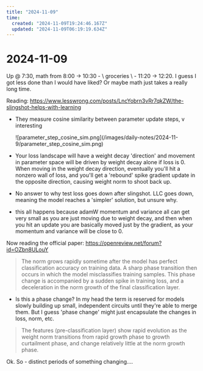 ```yaml
---
title: "2024-11-09"
time:
  created: "2024-11-09T19:24:46.167Z"
  updated: "2024-11-09T06:19:19.634Z"
---
```


# 2024-11-09

<div className="mt-5 mb-5">
  <SummerDaysGraph day={"2024-11-09"}/>
</div>

Up @ 7:30, math from 8:00 -> 10:30 - \ groceries \ - 11:20 -> 12:20. I guess I got less done than I would have liked? Or maybe math just takes a really long time. 


Reading: https://www.lesswrong.com/posts/LncYobrn3vRr7qkZW/the-slingshot-helps-with-learning

* They measure cosine similarity between parameter update steps, v interesting
  <div className="flex flex-row w-full h-32 mt-10 mb-32">
    ![parameter_step_cosine_sim.png](/images/daily-notes/2024-11-9/parameter_step_cosine_sim.png)
  </div>

* Your loss landscape will have a weight decay 'direction' and movement in parameter space will be driven by weight decay alone if loss is 0. When moving in the weight decay direction, eventually
you'll hit a nonzero wall of loss, and you'll get a 'rebound' spike gradient update in the opposite direction, causing weight norm to shoot back up. 
* No answer to why test loss goes down after slingshot. LLC goes down, meaning the model reaches a 'simpler' solution, but unsure why. 
* this all happens because adamW momentum and variance all can get very small as you are just moving due to weight decay,
 and then when you hit an update you are basically moved just by the gradient, as your momentum and variance will be close to 0.

Now reading the official paper: https://openreview.net/forum?id=OZbn8ULouY

> The norm grows rapidly sometime after the model has perfect classification accuracy on training data.
A sharp phase transition then occurs in which the model misclassifies training samples. This phase
change is accompanied by a sudden spike in training loss, and a deceleration in the norm growth of
the final classification layer.

* Is this a phase change? In my head the term is reserved for models slowly building up small, independent circuits until they're able to merge them. But I guess 'phase change' might just encapsulate
the changes in loss, norm, etc. 

> The features (pre-classification layer) show rapid evolution as the weight norm transitions from rapid
growth phase to growth curtailment phase, and change relatively little at the norm growth phase.

Ok. So - distinct periods of something changing.... 

